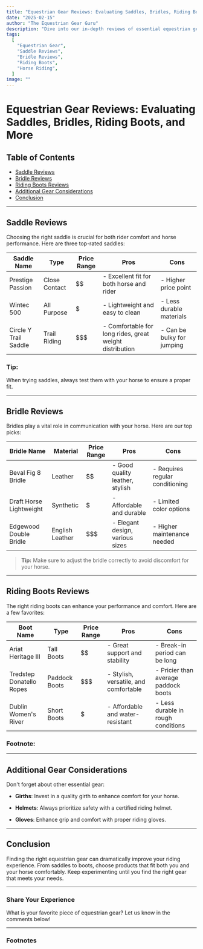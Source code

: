 ```yaml
---
title: "Equestrian Gear Reviews: Evaluating Saddles, Bridles, Riding Boots, and More"
date: "2025-02-15"
author: "The Equestrian Gear Guru"
description: "Dive into our in-depth reviews of essential equestrian gear, including saddles, bridles, riding boots, and other necessities for all riders."
tags:
  [
    "Equestrian Gear",
    "Saddle Reviews",
    "Bridle Reviews",
    "Riding Boots",
    "Horse Riding",
  ]
image: ""
---
```


# Equestrian Gear Reviews: Evaluating Saddles, Bridles, Riding Boots, and More

## Table of Contents

- [Saddle Reviews](#saddle-reviews)
- [Bridle Reviews](#bridle-reviews)
- [Riding Boots Reviews](#riding-boots-reviews)
- [Additional Gear Considerations](#additional-gear-considerations)
- [Conclusion](#conclusion)

---

## Saddle Reviews

Choosing the right saddle is crucial for both rider comfort and horse performance. Here are three top-rated saddles:

| **Saddle Name**       | **Type**      | **Price Range** | **Pros**                                                | **Cons**                   |
| --------------------- | ------------- | --------------- | ------------------------------------------------------- | -------------------------- |
| Prestige Passion      | Close Contact | $$              | - Excellent fit for both horse and rider                | - Higher price point       |
| Wintec 500            | All Purpose   | $               | - Lightweight and easy to clean                         | - Less durable materials   |
| Circle Y Trail Saddle | Trail Riding  | $$$             | - Comfortable for long rides, great weight distribution | - Can be bulky for jumping |

### Tip:

When trying saddles, always test them with your horse to ensure a proper fit.

---

## Bridle Reviews

Bridles play a vital role in communication with your horse. Here are our top picks:

| **Bridle Name**         | **Material**    | **Price Range** | **Pros**                        | **Cons**                        |
| ----------------------- | --------------- | --------------- | ------------------------------- | ------------------------------- |
| Beval Fig 8 Bridle      | Leather         | $$              | - Good quality leather, stylish | - Requires regular conditioning |
| Draft Horse Lightweight | Synthetic       | $               | - Affordable and durable        | - Limited color options         |
| Edgewood Double Bridle  | English Leather | $$$             | - Elegant design, various sizes | - Higher maintenance needed     |

> **Tip:** Make sure to adjust the bridle correctly to avoid discomfort for your horse.

---

## Riding Boots Reviews

The right riding boots can enhance your performance and comfort. Here are a few favorites:

| **Boot Name**            | **Type**      | **Price Range** | **Pros**                              | **Cons**                             |
| ------------------------ | ------------- | --------------- | ------------------------------------- | ------------------------------------ |
| Ariat Heritage III       | Tall Boots    | $$              | - Great support and stability         | - Break-in period can be long        |
| Tredstep Donatello Ropes | Paddock Boots | $$$             | - Stylish, versatile, and comfortable | - Pricier than average paddock boots |
| Dublin Women's River     | Short Boots   | $               | - Affordable and water-resistant      | - Less durable in rough conditions   |

### Footnote:

[^1]: When choosing riding boots, consider your riding discipline and terrain.

---

## Additional Gear Considerations

Don't forget about other essential gear:

- **Girths**: Invest in a quality girth to enhance comfort for your horse.
- **Helmets**: Always prioritize safety with a certified riding helmet.

- **Gloves**: Enhance grip and comfort with proper riding gloves.

---

## Conclusion

Finding the right equestrian gear can dramatically improve your riding experience. From saddles to boots, choose products that fit both you and your horse comfortably. Keep experimenting until you find the right gear that meets your needs.

---

### Share Your Experience

What is your favorite piece of equestrian gear? Let us know in the comments below!

---

### Footnotes

[^1]: Quality riding boots should feel comfortable right away, but some breaking in may be necessary.
